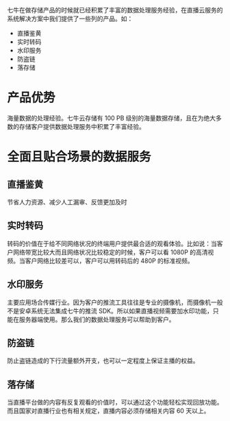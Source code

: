 七牛在做存储产品的时候就已经积累了丰富的数据处理服务经验，在直播云服务的系统解决方案中我们提供了一些列的产品。如：

- 直播鉴黄
- 实时转码
- 水印服务
- 防盗链
- 落存储

# 产品优势

海量数据的处理经验。七牛云存储有 100 PB 级别的海量数据存储，且在为绝大多数的存储客户提供数据处理服务中积累了丰富经验。

# 全面且贴合场景的数据服务

## 直播鉴黄
节省人力资源、减少人工漏审、反馈更加及时

## 实时转码
转码的价值在于给不同网络状况的终端用户提供最合适的观看体验。比如说：当客户网络带宽比较大而且网络状况比较稳定的时候，客户可以看 1080P 的高清视频。当客户网络比较差可以，客户可以用转码后的 480P 的标准视频。

## 水印服务
主要应用场合传媒行业。因为客户的推流工具往往是专业的摄像机，而摄像机一般不是安卓系统无法集成七牛的推流 SDK。所以如果直播视频需要加水印功能，只能在服务器端使用。那么我们的数据处理服务可以帮助到客户。

## 防盗链
防止盗链造成的下行流量额外开支，也可以一定程度上保证主播的权益。

## 落存储
当直播平台做的内容有反复观看的价值时，可以通过这个功能轻松实现回放功能。而且国家对直播行业也有相关规定，直播内容必须存储相关内容 60 天以上。